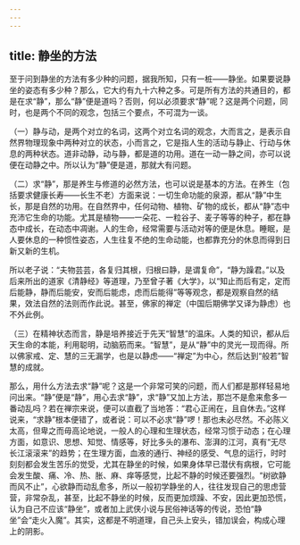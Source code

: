 ```yaml
---
---
---
```

title: 静坐的方法
---




至于问到静坐的方法有多少种的问题，据我所知，只有一桩——静坐。如果要说静坐的姿态有多少种？那么，它大约有九十六种之多。可是所有方法的共通目的，都是在求“静”，那么“静”便是道吗？否则，何以必须要求“静”呢？这是两个问题，同时，也是两个不同的观念，包括三个要点，不可混为一谈。

（一）静与动，是两个对立的名词，这两个对立名词的观念，大而言之，是表示自然界物理现象中两种对立的状态，小而言之，它是指人生的活动与静止、行动与休息的两种状态。道非动静，动与静，都是道的功用。道在一动一静之间，亦可以说便在动静之中。所以认为“静”便是道，那就大有问题。

（二）求“静”，那是养生与修道的必然方法，也可以说是基本的方法。在养生（包括要求健康长寿——长生不老）方面来说：一切生命功能的泉源，都从“静”中生长，那是自然的功用。在自然界中，任何动物、植物、矿物的成长，都从“静”态中充沛它生命的功能。尤其是植物——一朵花、一粒谷子、麦子等等的种子，都在静态中成长，在动态中凋谢。人的生命，经常需要与活动对等的便是休息。睡眠，是人要休息的一种惯性姿态，人生往复不绝的生命动能，也都靠充分的休息而得到日新又新的生机。

所以老子说：“夫物芸芸，各复归其根，归根曰静，是谓复命”，“静为躁君。”以及后来所出的道家《清静经》等道理，乃至曾子著《大学》，以“知止而后有定，定而后能静，静而后能安，安而后能虑，虑而后能得”等等观念，都是观察自然的结果，效法自然的法则而作此说。甚至，佛家的禅定（中国后期佛学又译为静虑）也不外此例。

（三）在精神状态而言，静是培养接近于先天“智慧”的温床。人类的知识，都从后天生命的本能，利用聪明，动脑筋而来。“智慧”，是从“静”中的灵光一现而得。所以佛家戒、定、慧的三无漏学，也是以静虑——“禅定”为中心，然后达到“般若”智慧的成就。

那么，用什么方法去求“静”呢？这是一个非常可笑的问题，而人们都是那样轻易地问出来。“静”便是“静”，用心去求“静”，求“静”又加上方法，那岂不是愈来愈多一番动乱吗？若在禅宗来说，便可以直截了当地答：“君心正闹在，且自休去。”这样说来，“求静”根本便错了，或者说：可以不必求“静”啰！那也未必尽然。不必陈义太高，但卑之而毋高论地说，一般人的心理和生理状态，经常习惯于动态；在心理方面，如意识、思想、知觉、情感等，好比多头的瀑布、澎湃的江河，真有“无尽长江滚滚来”的趋势；在生理方面，血液的通行、神经的感受、气息的运行，时时刻刻都会发生苦乐的觉受，尤其在静坐的时候，如果身体早已潜伏有病根，它可能会发生酸、痛、冷、热、胀、麻、痒等感觉，比起不静的时候还要强烈。“树欲静而风不止”，心欲静而动乱愈多，所以一般初学静坐的人，往往发现自己的思虑营营，非常杂乱，甚至，比起不静坐的时候，反而更加烦躁、不安，因此更加恐慌，认为自己不应该“静坐”，或者加上武侠小说与民俗神话等的传说，恐怕“静坐”会“走火入魔”。其实，这都是不明道理，自己头上安头，错加误会，构成心理上的阴影。